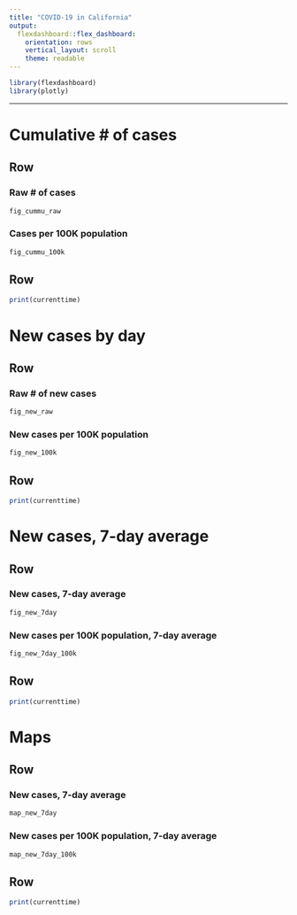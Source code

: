 ```yaml
---
title: "COVID-19 in California"
output:
  flexdashboard::flex_dashboard:
    orientation: rows
    vertical_layout: scroll
    theme: readable
---
```


```r
library(flexdashboard)
library(plotly)
```

-----------------------------------------------------------------------




Cumulative # of cases
==========

Row {.tabset}
----------

### Raw # of cases

```r
fig_cummu_raw
```

### Cases per 100K population

```r
fig_cummu_100k
```



Row {data-height=55}
----------

```r
print(currenttime)
```










New cases by day
==========

Row {.tabset}
----------


### Raw # of new cases

```r
fig_new_raw
```


### New cases per 100K population

```r
fig_new_100k
```


Row {data-height=55}
----------
```r
print(currenttime)
```













New cases, 7-day average
==========

Row {.tabset}
----------


### New cases, 7-day average

```r
fig_new_7day
```




### New cases per 100K population, 7-day average

```r
fig_new_7day_100k
```


Row {data-height=55}
----------
```r
print(currenttime)
```











Maps
==========

Row {.tabset}
----------


### New cases, 7-day average

```r
map_new_7day
```


### New cases per 100K population, 7-day average

```r
map_new_7day_100k
```


Row {data-height=55}
----------
```r
print(currenttime)
```
